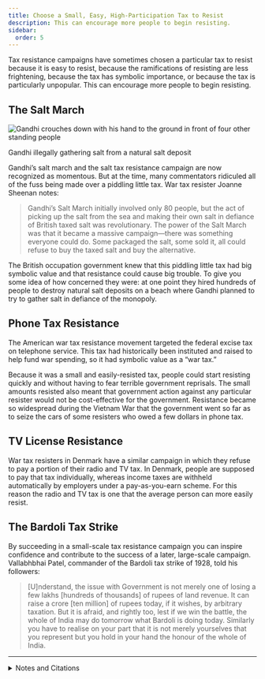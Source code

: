 ```yaml
---
title: Choose a Small, Easy, High-Participation Tax to Resist
description: This can encourage more people to begin resisting.
sidebar:
  order: 5
---
```


Tax resistance campaigns have sometimes chosen a particular tax to resist because it is easy to resist, because the ramifications of resisting are less frightening, because the tax has symbolic importance, or because the tax is particularly unpopular.
This can encourage more people to begin resisting.

## <Badge text="Example" size="medium" /> The Salt March

![Gandhi crouches down with his hand to the ground in front of four other standing people](../../../assets/gandhi-harvests-salt.gif)
<figcaption>Gandhi illegally gathering salt from a natural salt deposit</figcaption>

Gandhi’s salt march and the salt tax resistance campaign are now recognized as momentous.
But at the time, many commentators ridiculed all of the fuss being made over a piddling little tax.
War tax resister Joanne Sheenan notes:

> Gandhi’s Salt March initially involved only 80 people, but the act of picking up the salt from the sea and making their own salt in defiance of British taxed salt was revolutionary.
> The power of the Salt March was that it became a massive campaign—there was something everyone could do.
> Some packaged the salt, some sold it, all could refuse to buy the taxed salt and buy the alternative.

The British occupation government knew that this piddling little tax had big symbolic value and that resistance could cause big trouble.
To give you some idea of how concerned they were: at one point they hired hundreds of people to destroy natural salt deposits on a beach where Gandhi planned to try to gather salt in defiance of the monopoly.

## <Badge text="Example" size="medium" /> Phone Tax Resistance

The American war tax resistance movement targeted the federal excise tax on telephone service.
This tax had historically been instituted and raised to help fund war spending, so it had symbolic value as a “war tax.”

Because it was a small and easily-resisted tax, people could start resisting quickly and without having to fear terrible government reprisals.
The small amounts resisted also meant that government action against any particular resister would not be cost-effective for the government.
Resistance became so widespread during the Vietnam War that the government went so far as to seize the cars of some resisters who owed a few dollars in phone tax.

## <Badge text="Example" size="medium" /> TV License Resistance

War tax resisters in Denmark have a similar campaign in which they refuse to pay a portion of their radio and TV tax.
In Denmark, people are supposed to pay that tax individually, whereas income taxes are withheld automatically by employers under a pay-as-you-earn scheme.
For this reason the radio and TV tax is one that the average person can more easily resist.

## <Badge text="Example" size="medium" /> The Bardoli Tax Strike

By succeeding in a small-scale tax resistance campaign you can inspire confidence and contribute to the success of a later, large-scale campaign.
Vallabhbhai Patel, commander of the Bardoli tax strike of 1928, told his followers:

> [U]nderstand, the issue with Government is not merely one of losing a few lakhs [hundreds of thousands] of rupees of land revenue.
> It can raise a crore [ten million] of rupees today, if it wishes, by arbitrary taxation.
> But it is afraid, and rightly too, lest if we win the battle, the whole of India may do tomorrow what Bardoli is doing today.
> Similarly you have to realise on your part that it is not merely yourselves that you represent but you hold in your hand the honour of the whole of India.

<hr />

<details>
<summary>Notes and Citations</summary>

* Sheehan, Joanne “Gandhi’s Three Elements of Nonviolent Social Transformation” <i>More Than a Paycheck</i> October 2005
* “Civil Disobedience” <i>The Canberra Times</i> 29 March 1930, p. 5
* Desai, Mahadev <i>The Story of Bardoli</i> (1929) p. 142

</details>
